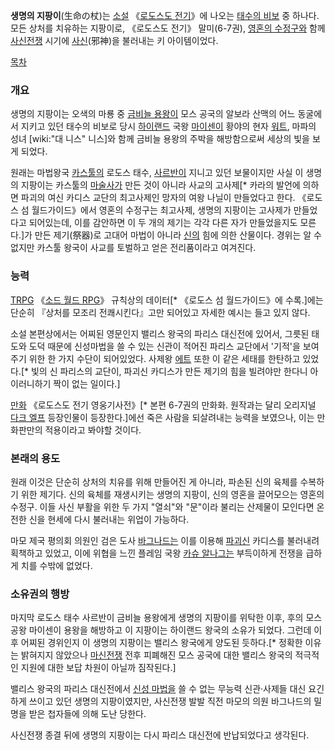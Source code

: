 '''생명의 지팡이'''(生命の杖)는 [[소설]] 《[[로도스도 전기]]》에 나오는 [[태수의 비보]] 중 하나다. 모든 상처를 치유하는 지팡이로, 《로도스도 전기》 말미(6-7권), [[영혼의 수정구]]와 함께 [[사신전쟁]] 시기에 [[사신]](邪神)을 불러내는 키 아이템이었다.

[[목차]]
=== 개요 ===
생명의 지팡이는 오색의 마룡 중 [[금비늘 용왕]]이 모스 공국의 알보라 산맥의 어느 동굴에서 지키고 있던 태수의 비보로 당시 [[하이랜드]] 국왕 [[마이센]]이 황야의 현자 [[워트]], 마파의 성녀 [wiki:"대 니스" 니스]와 함께 금비늘 용왕의 주박을 해방함으로써 세상의 빛을 보게 되었다.

원래는 마법왕국 [[카스툴]]의 로도스 태수, [[사르반]]이 지니고 있던 보물이지만 사실 이 생명의 지팡이는 카스툴의 [[마술사]]가 만든 것이 아니라 사교의 고사제[* 카라의 발언에 의하면 파괴의 여신 카디스 교단의 최고사제인 망자의 여왕 나닐이 만들었다고 한다. 《로도스 섬 월드가이드》에서 영혼의 수정구는 최고사제, 생명의 지팡이는 고사제가 만들었다고 되어있는데, 이를 감안하면 이 두 개의 제기는 각각 다른 자가 만들었을지도 모른다.]가 만든 제기(祭器)로 고대어 마법이 아니라 [[신]]의 힘에 의한 산물이다. 경위는 알 수 없지만 카스툴 왕국이 사교를 토벌하고 얻은 전리품이라고 여겨진다.

=== 능력 ===
[[TRPG]] 《[[소드 월드 RPG]]》 규칙상의 데이터[* 《로도스 섬 월드가이드》에 수록.]에는 단순히 『상처를 모조리 전쾌시킨다』고만 되어있고 자세한 예시는 들고 있지 않다.

소설 본편상에서는 어찌된 영문인지 밸리스 왕국의 파리스 대신전에 있어서, 그릇된 태도와 도덕 때문에 신성마법을 쓸 수 있는 신관이 적어진 파리스 교단에서 '기적'을 보여주기 위한 한 가지 수단이 되어있었다. 사제왕 [[에트]] 또한 이 같은 세태를 한탄하고 있었다.[* 빛의 신 파리스의 교단이, 파괴신 카디스가 만든 제기의 힘을 빌려야만 한다니 아이러니하기 짝이 없는 일이다.] 

[[만화]] 《로도스도 전기 영웅기사전》[* 본편 6-7권의 만화화. 원작과는 달리 오리지널 [[다크 엘프]] 등장인물이 등장한다.]에선 죽은 사람을 되살려내는 능력을 보였으나, 이는 만화판만의 적용이라고 봐야할 것이다.

=== 본래의 용도 ===
원래 이것은 단순히 상처의 치유를 위해 만들어진 게 아니라, 파손된 신의 육체를 수복하기 위한 제기다. 신의 육체를 재생시키는 생명의 지팡이, 신의 영혼을 끌어모으는 영혼의 수정구. 이들 사신 부활을 위한 두 가지 "열쇠"와 "문"이라 불리는 산제물이 모인다면 온전한 신을 현세에 다시 불러내는 위업이 가능하다.

마모 제국 평의회 의원인 검은 도사 [[바그나드]]는 이를 이용해 [[파괴신]] 카디스를 불러내려 획책하고 있었고, 이에 위협을 느낀 플레임 국왕 [[카슈 알나그]]는 부득이하게 전쟁을 급하게 치를 수밖에 없었다.

=== 소유권의 행방 ===
마지막 로도스 태수 사르반이 금비늘 용왕에게 생명의 지팡이를 위탁한 이후, 후의 모스 공왕 마이센이 용왕을 해방하고 이 지팡이는 하이랜드 왕국의 소유가 되었다. 그런데 이후 어찌된 경위인지 이 생명의 지팡이는 밸리스 왕국에게 양도된 듯하다.[* 정확한 이유는 밝혀지지 않았으나 [[마신전쟁]] 전후 피폐해진 모스 공국에 대한 밸리스 왕국의 적극적인 지원에 대한 보답 차원이 아닐까 짐작된다.]

밸리스 왕국의 파리스 대신전에서 [[신성 마법]]을 쓸 수 없는 무능력 신관·사제들 대신 요긴하게 쓰이고 있던 생명의 지팡이였지만, 사신전쟁 발발 직전 마모의 의원 바그나드의 밀명을 받은 첩자들에 의해 도난 당한다.

사신전쟁 종결 뒤에 생명의 지팡이는 다시 파리스 대신전에 반납되었다고 생각된다.
